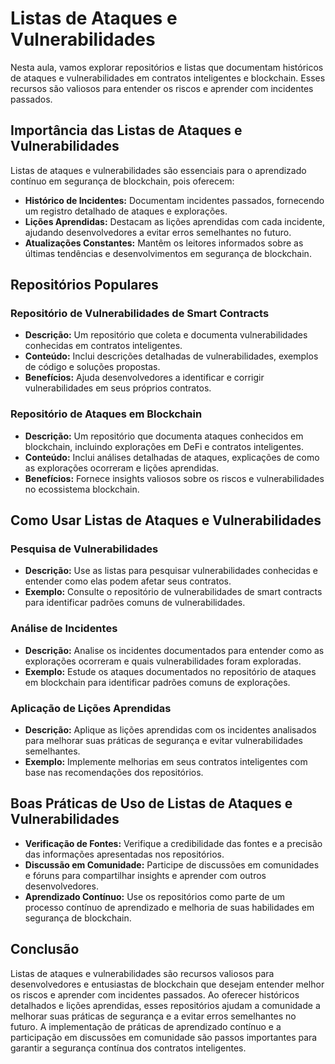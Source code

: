 # Listas de Ataques e Vulnerabilidades

Nesta aula, vamos explorar repositórios e listas que documentam históricos de ataques e vulnerabilidades em contratos inteligentes e blockchain. Esses recursos são valiosos para entender os riscos e aprender com incidentes passados.

## Importância das Listas de Ataques e Vulnerabilidades

Listas de ataques e vulnerabilidades são essenciais para o aprendizado contínuo em segurança de blockchain, pois oferecem:

- **Histórico de Incidentes:** Documentam incidentes passados, fornecendo um registro detalhado de ataques e explorações.
- **Lições Aprendidas:** Destacam as lições aprendidas com cada incidente, ajudando desenvolvedores a evitar erros semelhantes no futuro.
- **Atualizações Constantes:** Mantêm os leitores informados sobre as últimas tendências e desenvolvimentos em segurança de blockchain.

## Repositórios Populares

### Repositório de Vulnerabilidades de Smart Contracts

- **Descrição:** Um repositório que coleta e documenta vulnerabilidades conhecidas em contratos inteligentes.
- **Conteúdo:** Inclui descrições detalhadas de vulnerabilidades, exemplos de código e soluções propostas.
- **Benefícios:** Ajuda desenvolvedores a identificar e corrigir vulnerabilidades em seus próprios contratos.

### Repositório de Ataques em Blockchain

- **Descrição:** Um repositório que documenta ataques conhecidos em blockchain, incluindo explorações em DeFi e contratos inteligentes.
- **Conteúdo:** Inclui análises detalhadas de ataques, explicações de como as explorações ocorreram e lições aprendidas.
- **Benefícios:** Fornece insights valiosos sobre os riscos e vulnerabilidades no ecossistema blockchain.

## Como Usar Listas de Ataques e Vulnerabilidades

### Pesquisa de Vulnerabilidades

- **Descrição:** Use as listas para pesquisar vulnerabilidades conhecidas e entender como elas podem afetar seus contratos.
- **Exemplo:** Consulte o repositório de vulnerabilidades de smart contracts para identificar padrões comuns de vulnerabilidades.

### Análise de Incidentes

- **Descrição:** Analise os incidentes documentados para entender como as explorações ocorreram e quais vulnerabilidades foram exploradas.
- **Exemplo:** Estude os ataques documentados no repositório de ataques em blockchain para identificar padrões comuns de explorações.

### Aplicação de Lições Aprendidas

- **Descrição:** Aplique as lições aprendidas com os incidentes analisados para melhorar suas práticas de segurança e evitar vulnerabilidades semelhantes.
- **Exemplo:** Implemente melhorias em seus contratos inteligentes com base nas recomendações dos repositórios.

## Boas Práticas de Uso de Listas de Ataques e Vulnerabilidades

- **Verificação de Fontes:** Verifique a credibilidade das fontes e a precisão das informações apresentadas nos repositórios.
- **Discussão em Comunidade:** Participe de discussões em comunidades e fóruns para compartilhar insights e aprender com outros desenvolvedores.
- **Aprendizado Contínuo:** Use os repositórios como parte de um processo contínuo de aprendizado e melhoria de suas habilidades em segurança de blockchain.

## Conclusão

Listas de ataques e vulnerabilidades são recursos valiosos para desenvolvedores e entusiastas de blockchain que desejam entender melhor os riscos e aprender com incidentes passados. Ao oferecer históricos detalhados e lições aprendidas, esses repositórios ajudam a comunidade a melhorar suas práticas de segurança e a evitar erros semelhantes no futuro. A implementação de práticas de aprendizado contínuo e a participação em discussões em comunidade são passos importantes para garantir a segurança contínua dos contratos inteligentes.
